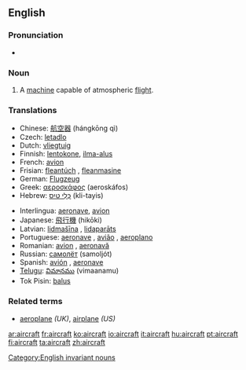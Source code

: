 {{wikipedia}}
==English==

===Pronunciation===
* {{IPA|/ɛəpl̩eɪn̩/}}

===Noun===
{{en-noun-irreg|aircraft}}

# A [[machine]] capable of atmospheric [[flight]].

===Translations===
{{top}}
*Chinese: [[航空器]] (hángkōng qì)
*Czech: [[letadlo]] {{n}}
*Dutch: [[vliegtuig]] {{n}}
*Finnish: [[lentokone]], [[ilma-alus]]
*French: [[avion]] {{m}}
*Frisian: [[fleantúch]] {{n}}, [[fleanmasine]]
*German: [[Flugzeug]] {{n}}
*Greek: [[αεροσκάφος]] (aeroskáfos) {{n}}
*Hebrew: [[כלי טיס|כְּלִי טַיִס]] (kli-tayis) {{m}}
{{mid}}
*Interlingua: [[aeronave]], [[avion]]
*Japanese: [[飛行機]] (hikōki)
*Latvian: [[lidmašīna]] {{f}}, [[lidaparāts]] {{m}}
*Portuguese: [[aeronave]] {{f}}, [[avião]] {{m}}, [[aeroplano]] {{m}}
*Romanian: [[avion]] {{n}}, [[aeronavă]] {{f}}
*Russian: [[самолёт]] (samoljót) {{m}}
*Spanish: [[avión]] {{m}}, [[aeronave]] {{m}}
*[[Telugu]]: [[విమానము]] (vimaanamu)
*Tok Pisin: [[balus]]
{{bottom}}

===Related terms===
*[[aeroplane]] ''(UK)'', [[airplane]] ''(US)''

[[Category:English invariant nouns]]

[[ar:aircraft]]
[[fr:aircraft]]
[[ko:aircraft]]
[[io:aircraft]]
[[it:aircraft]]
[[hu:aircraft]]
[[pt:aircraft]]
[[fi:aircraft]]
[[ta:aircraft]]
[[zh:aircraft]]